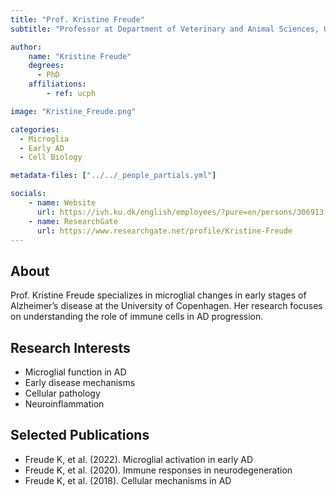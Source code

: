 ```yaml
---
title: "Prof. Kristine Freude"
subtitle: "Professor at Department of Veterinary and Animal Sciences, University of Copenhagen"

author:
    name: "Kristine Freude"
    degrees:
      - PhD
    affiliations:
        - ref: ucph

image: "Kristine_Freude.png"

categories:
  - Microglia
  - Early AD
  - Cell Biology

metadata-files: ["../../_people_partials.yml"]

socials:
    - name: Website
      url: https://ivh.ku.dk/english/employees/?pure=en/persons/306913
    - name: ResearchGate
      url: https://www.researchgate.net/profile/Kristine-Freude
---
```


## About

Prof. Kristine Freude specializes in microglial changes in early stages of Alzheimer's disease at the University of Copenhagen. Her research focuses on understanding the role of immune cells in AD progression.

## Research Interests

- Microglial function in AD
- Early disease mechanisms
- Cellular pathology
- Neuroinflammation

## Selected Publications

- Freude K, et al. (2022). Microglial activation in early AD
- Freude K, et al. (2020). Immune responses in neurodegeneration
- Freude K, et al. (2018). Cellular mechanisms in AD 